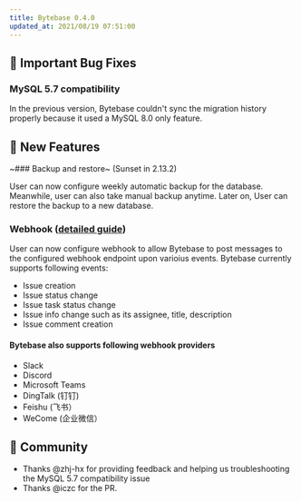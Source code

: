 ```yaml
---
title: Bytebase 0.4.0
updated_at: 2021/08/19 07:51:00
---
```



## 🐞 Important Bug Fixes

### MySQL 5.7 compatibility

In the previous version, Bytebase couldn't sync the migration history properly because it used a MySQL 8.0 only feature.

## 🚀 New Features

~### Backup and restore~ (Sunset in 2.13.2)

User can now configure weekly automatic backup for the database. Meanwhile, user can also take manual backup anytime. Later on, User can restore the backup to a new database.

### Webhook ([detailed guide](https://docs.bytebase.com/use-bytebase/webhook-integration))

User can now configure webhook to allow Bytebase to post messages to the configured webhook endpoint upon varioius events. Bytebase currently supports following events:

- Issue creation
- Issue status change
- Issue task status change
- Issue info change such as its assignee, title, description
- Issue comment creation

#### Bytebase also supports following webhook providers

- Slack
- Discord
- Microsoft Teams
- DingTalk (钉钉)
- Feishu (飞书）
- WeCome (企业微信）

## 🎠 Community

- Thanks @zhj-hx for providing feedback and helping us troubleshooting the MySQL 5.7 compatibility issue
- Thanks @iczc for the PR.

<InstallUpgrade />
